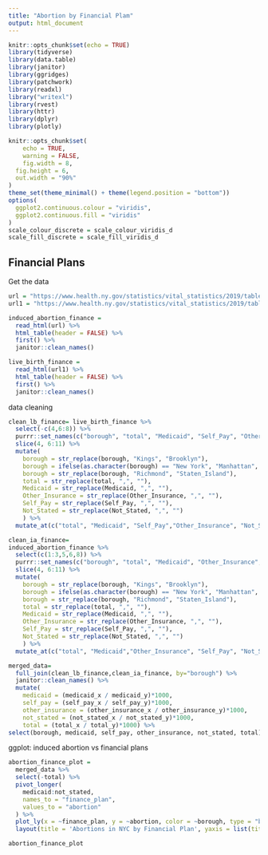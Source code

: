```yaml
---
title: "Abortion by Financial Plam"
output: html_document
---
```


```r
knitr::opts_chunk$set(echo = TRUE)
library(tidyverse)
library(data.table)
library(janitor)
library(ggridges)
library(patchwork)
library(readxl)
library("writexl")
library(rvest)
library(httr)
library(dplyr)
library(plotly)

knitr::opts_chunk$set(
	echo = TRUE,
	warning = FALSE,
	fig.width = 8, 
  fig.height = 6,
  out.width = "90%"
)
theme_set(theme_minimal() + theme(legend.position = "bottom"))
options(
  ggplot2.continuous.colour = "viridis",
  ggplot2.continuous.fill = "viridis"
)
scale_colour_discrete = scale_colour_viridis_d
scale_fill_discrete = scale_fill_viridis_d

```

## Financial Plans

Get the data

```r
url = "https://www.health.ny.gov/statistics/vital_statistics/2019/table24.htm"
url1 = "https://www.health.ny.gov/statistics/vital_statistics/2019/table13.htm"

induced_abortion_finance = 
  read_html(url) %>%
  html_table(header = FALSE) %>%
  first() %>%
  janitor::clean_names()

live_birth_finance = 
  read_html(url1) %>%
  html_table(header = FALSE) %>%
  first() %>%
  janitor::clean_names()

```

data cleaning

```r
clean_lb_finance= live_birth_finance %>% 
  select(-c(4,6:8)) %>%
  purrr::set_names(c("borough", "total", "Medicaid", "Self_Pay", "Other_Insurance", "Not_Stated")) %>%
  slice(4, 6:11) %>% 
  mutate(
    borough = str_replace(borough, "Kings", "Brooklyn"),
    borough = ifelse(as.character(borough) == "New York", "Manhattan", as.character(borough)),
    borough = str_replace(borough, "Richmond", "Staten_Island"),
    total = str_replace(total, ",", ""),
    Medicaid = str_replace(Medicaid, ",", ""),
    Other_Insurance = str_replace(Other_Insurance, ",", ""),
    Self_Pay = str_replace(Self_Pay, ",", ""),
    Not_Stated = str_replace(Not_Stated, ",", "")
    ) %>%
  mutate_at(c("total", "Medicaid", "Self_Pay","Other_Insurance", "Not_Stated"), as.numeric)
```


```r
clean_ia_finance=
induced_abortion_finance %>%
  select(c(1:3,5,6,8)) %>%
  purrr::set_names(c("borough", "total", "Medicaid", "Other_Insurance", "Self_Pay", "Not_Stated")) %>%
  slice(4, 6:11) %>%
  mutate(
    borough = str_replace(borough, "Kings", "Brooklyn"),
    borough = ifelse(as.character(borough) == "New York", "Manhattan", as.character(borough)),
    borough = str_replace(borough, "Richmond", "Staten_Island"),
    total = str_replace(total, ",", ""),
    Medicaid = str_replace(Medicaid, ",", ""),
    Other_Insurance = str_replace(Other_Insurance, ",", ""),
    Self_Pay = str_replace(Self_Pay, ",", ""),
    Not_Stated = str_replace(Not_Stated, ",", "")
    ) %>%
  mutate_at(c("total", "Medicaid","Other_Insurance", "Self_Pay", "Not_Stated"), as.numeric)
```


```r
merged_data=
  full_join(clean_lb_finance,clean_ia_finance, by="borough") %>%
  janitor::clean_names() %>%
  mutate(
    medicaid = (medicaid_x / medicaid_y)*1000,
    self_pay = (self_pay_x / self_pay_y)*1000,
    other_insurance = (other_insurance_x / other_insurance_y)*1000,
    not_stated = (not_stated_x / not_stated_y)*1000,
    total = (total_x / total_y)*1000) %>% 
select(borough, medicaid, self_pay, other_insurance, not_stated, total)  
```

ggplot: induced abortion vs financial plans

```r
abortion_finance_plot = 
  merged_data %>%
  select(-total) %>% 
  pivot_longer(
    medicaid:not_stated,
    names_to = "finance_plan", 
    values_to = "abortion"
  ) %>% 
  plot_ly(x = ~finance_plan, y = ~abortion, color = ~borough, type = "bar", colors = "viridis") %>% 
  layout(title = 'Abortions in NYC by Financial Plan', yaxis = list(title = 'Number of Induced Abortions per 1,000 Live Births'))

abortion_finance_plot
```
